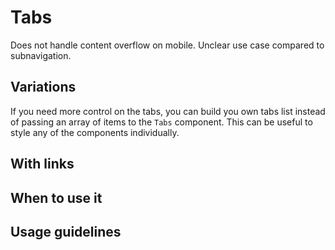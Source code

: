 

<Meta of={Stories} />

# Tabs

<Status variant="under-review">
  Does not handle content overflow on mobile. Unclear use case compared to
  subnavigation.
</Status>

<Story of={Stories.Base} />

<Props />

## Variations

If you need more control on the tabs, you can build you own tabs list instead of passing an array of items to the `Tabs` component. This can be useful to style any of the components individually.

<Story of={Stories.ControlledState} />

## With links

<Story of={Stories.Links} />

## When to use it

## Usage guidelines
